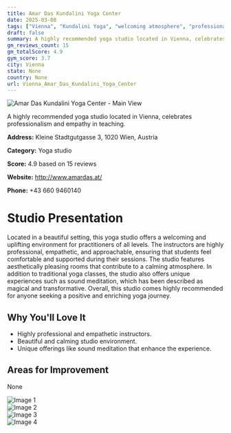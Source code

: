 ```yaml
---
title: Amar Das Kundalini Yoga Center
date: 2025-03-08
tags: ["Vienna", "Kundalini Yoga", "welcoming atmosphere", "professional instructors", "Vienna"]  
draft: false
summary: A highly recommended yoga studio located in Vienna, celebrates professionalism and empathy in teaching.
gm_reviews_count: 15
gm_totalScore: 4.9
gym_score: 3.7
city: Vienna
state: None
country: None
url: Vienna_Amar_Das_Kundalini_Yoga_Center
---
```


<div className="aspect-[16/9] relative my-8">
  <img 
    src="https://lh3.googleusercontent.com/gps-cs-s/AB5caB-M4UpUtmsQIFFVFj84YofUUQhwcy_DgoP5Q7NHnMk-4nilR6bgi7Bj5dvOtdUkiho2zFO6u0rhEg_ygbYuuleZSra5UPDOZh1fowMoukQjCwurobdehysI4ekcmXz7lD-vpv2J=w1920-h1080-k-no-pi0-ya329.40955-ro-0-fo100"
    alt="Amar Das Kundalini Yoga Center - Main View"
    className="object-cover absolute inset-0 w-full h-full rounded-lg"
  />
</div>

A highly recommended yoga studio located in Vienna, celebrates professionalism and empathy in teaching.

**Address:** Kleine Stadtgutgasse 3, 1020 Wien, Austria

**Category:** Yoga studio

**Score:** 4.9 based on 15 reviews

**Website:** http://www.amardas.at/

**Phone:** +43 660 9460140

# Studio Presentation

Located in a beautiful setting, this yoga studio offers a welcoming and uplifting environment for practitioners of all levels. The instructors are highly professional, empathetic, and approachable, ensuring that students feel comfortable and supported during their sessions. The studio features aesthetically pleasing rooms that contribute to a calming atmosphere. In addition to traditional yoga classes, the studio also offers unique experiences such as sound meditation, which has been described as magical and transformative. Overall, this studio comes highly recommended for anyone seeking a positive and enriching yoga journey.



## Why You'll Love It

- Highly professional and empathetic instructors.
- Beautiful and calming studio environment.
- Unique offerings like sound meditation that enhance the experience.

## Areas for Improvement

None

<div className="grid grid-cols-1 xl:grid-cols-2 gap-4 my-8">
<div className="aspect-[4/3] relative"><img src="https://lh3.googleusercontent.com/gps-cs-s/AB5caB_HzNe5Ukhk7grSFYCuupbaU13jCJrKzryqQd8IwMgU633LJRYiuwwK1PuJM4F-Uch7EkrbITALfodlL662jFP9Eg_OWQRKRAXN3Ohw0IE3kTBypvxC8GAPMiubsCB8CCzIJuto-Q=w1920-h1080-k-no-pi-0-ya143.7131-ro-0-fo100" alt="Image 1" className="object-cover absolute inset-0 w-full h-full rounded-lg" /></div>
<div className="aspect-[4/3] relative"><img src="https://lh3.googleusercontent.com/gps-cs-s/AB5caB--hVwdECaz3fe-lPmcSWSpe2Dh3XiBGARaRhhcE9_VdPTlQmqkl_BBdgRugiECIk6EinXkG6OyMzBwz6_LWP_kGW5Q2CQ7r6N2GEbLCqpsa5kJhcBMdi8IZWdlH0tk9O_NHUJu_w=w1920-h1080-k-no-pi-20-ya353.12558-ro-0-fo100" alt="Image 2" className="object-cover absolute inset-0 w-full h-full rounded-lg" /></div>
<div className="aspect-[4/3] relative"><img src="https://lh3.googleusercontent.com/gps-cs-s/AB5caB9MwLzMF5YYar7kMZnVmtfEY4Q52haONE0IbvsOx06AYiRgPFUaq1LBB87KBJKXSVS6rpu29o2sPv_ACBgu99Yl18l8qYHvWB1MBXUIhypBQP9WSlPJkvAifiI_TYrdhUDdhJP-hg=w1920-h1080-k-no" alt="Image 3" className="object-cover absolute inset-0 w-full h-full rounded-lg" /></div>
<div className="aspect-[4/3] relative"><img src="https://lh3.googleusercontent.com/gps-cs-s/AB5caB_0H_LDC1Wd7NX6W8NCor1NTLpV2cEzEGHB7TbAl78kOCf5IutqFK-IaQGsCigiyHBmnxN06uOPmyR9k4JgiOuHgyxlOWGr1Ey7_4g-8fa5snigRM3pQiOGY6hJXYBGZ7PxGDk=w1920-h1080-k-no-pi-0-ya40-ro-0-fo100" alt="Image 4" className="object-cover absolute inset-0 w-full h-full rounded-lg" /></div>
</div>